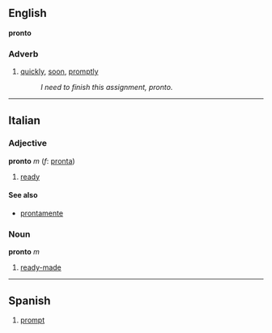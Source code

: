 ==English==
'''pronto'''
===Adverb===
#[[quick]]ly, [[soon]], [[prompt]]ly
#: ''I need to finish this assignment, pronto.''

----
==Italian==
===Adjective===
'''pronto''' ''m'' (''f'': [[pronta]])

# [[ready]]

====See also====
*[[prontamente]]

===Noun===
'''pronto''' ''m''

# [[ready-made]]

----
==Spanish==

# [[prompt]]